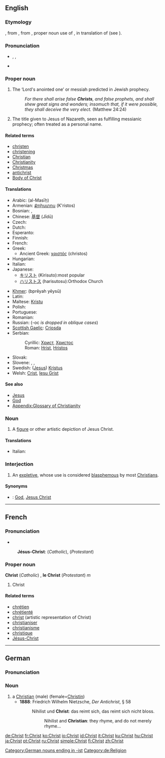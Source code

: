 ==English==

{{rank|speaking|circumstances|sitting|787|Christ|begin|wait|laughed}}

===Etymology===
{{etyl|ang}} {{term|crist|lang=ang}}, from {{etyl|la}} {{term|Christus|Chrīstus|lang=la}}, from {{etyl|grc}} {{term|Χριστός|sc=polytonic|lang=grc|tr=Khristos}}, proper noun use of {{term|χριστός|sc=polytonic||anointed|lang=grc|tr=khristos}}, in translation of {{etyl|he}} {{term|משיח|sc=Hebr|tr=māshīaχ||anointed|lang=he}} (see {{term|messiah}}).

===Pronunciation===
* {{enPR|krīst}}, {{IPA|/kraɪst/}}, {{SAMPA|/"kraIst/}}
* {{rhymes|aɪst}}

===Proper noun===
{{en-proper noun}}

# {{Judaism}} The ‘Lord's anointed one’ or messiah predicted in Jewish prophecy.
#: ''For there shall arise false '''Christs''', and false prophets, and shall shew great signs and wonders; insomuch that, if it were possible, they shall deceive the very elect.'' (Matthew 24:24)
# {{Christianity}} {{italbrac|literally}} The title given to Jesus of Nazareth, seen as fulfilling messianic prophecy; often treated as a personal name.

====Related terms====
* [[christen]]
* [[christening]]<!-- capitalised? -->
* [[Christian]]
* [[Christianity]]
* [[Christmas]]
* [[antichrist]]
* [[Body of Christ]]

====Translations====
{{trans-top|the messiah who was named [[Jesus]]}}
* Arabic: {{Arab|[[المسيح]]}} (al-Masīḥ) {{m}}
* Armenian: [[Քրիստոս]] (K'ristos)
* Bosnian: {{t-|bs|Hrist|m}}, {{t-|bs|Hristos|m}}
* Chinese: [[基督]] (Jīdū)
* Czech: {{t-|cs|Kristus|m}}
* Dutch: {{t-|nl|Christus|m}}
* Esperanto: {{t-|eo|Kristo|xs=Esperanto}}
* Finnish: {{t+|fi|Kristus}}
* French: {{t+|fr|Christ|m}}
* Greek: {{t+|el|Χριστός|m|sc=Grek}}
** Ancient Greek: [[χριστός]] {{m}} (christos)
* Hungarian: {{t+|hu|Krisztus}}
* Italian: {{t+|it|Cristo|m}}
* Japanese:
** [[キリスト]] (Kirisuto):most popular
** [[ハリストス]] (harisutosu):Orthodox Church
{{trans-mid}}
* [[Khmer]]: {{Khmr|[[ព្រះយេស៊ូ]]}} (bprēyah yēysū)
* Latin: {{t-|la|Christus|m}}
* Maltese: [[Kristu]] {{m}}
* Polish: {{t+|pl|Chrystus|m}}
* Portuguese: {{t+|pt|Cristo|m}}
* Romanian: {{t-|ro|Hristos}}
* Russian: {{t+|ru|Христос|m|tr=Xristós|sc=Cyrl}} (-ос ''is dropped in oblique cases'')
* [[Scottish Gaelic]]: [[Criosda]]
* Serbian:
*: Cyrillic: [[Христ]], [[Христос]] {{m}}
*: Roman: [[Hrist]], [[Hristos]] {{m}}
* Slovak: {{t-|sk|Kristus|m}}
* Slovene: {{t+|sl|Kristus|m}}, {{t-|sl|Jesucristo|m}}, {{t-|sl|Cristo|m}}
* Swedish: ([[Jesus Kristus|Jesus]]) [[Kristus]]
* Welsh: [[Crist]], [[Iesu Grist]]
{{trans-bottom}}

====See also====
* [[Jesus]]
* [[God]]
* [[Appendix:Glossary of Christianity]]

===Noun===
{{en-noun}}

# {{art}} A [[figure]] or other artistic depiction of Jesus Christ.

====Translations====
{{trans-top|A figure or other artistic depiction of Jesus Christ}}
* Italian: {{t+|it|Cristo|m}}
{{trans-mid}}
{{trans-bottom}}

===Interjection===
{{en-intj}}

# An [[expletive]], whose use is considered [[blasphemous]] by most [[Christians]].

====Synonyms====
<!--many more could be added-->
* {{italbrac|expletive}}:  [[God]], [[Jesus Christ]]

----

==French==

===Pronunciation===
* {{IPA|/krist/|lang=fr}}
: '''Jésus-Christ''': {{IPA|/ʒezykri/|lang=fr}} (''Catholic''), {{IPA|/ʒezykrist/|lang=fr}} (''Protestant'')

===Proper noun===
'''Christ''' (''Catholic'') , '''le Christ''' (''Protestant'') ''m''

# Christ

====Related terms====
* [[chrétien]]
* [[chrétienté]]
* [[christ]] (artistic representation of Christ)
* [[christianiser]]
* [[christianisme]]
* [[christique]]
* [[Jésus-Christ]]

----

==German==

===Pronunciation===
{{rfp|lang=de}}

===Noun===
{{de-noun|g=m|genitive=Christen|plural=Christen}}

# a [[Christian]] (male) (female=[[Christin]])
#* '''1888''': Friedrich Wilhelm Nietzsche, ''Der Antichrist'', § 58
#*: Nihilist und '''Christ''': das reimt sich, das reimt sich nicht bloss.
#*:: Nihilist and '''Christian''': they rhyme, and do not merely rhyme…

[[Category:German nouns ending in -ist]]
[[Category:de:Religion]]

[[de:Christ]]
[[fr:Christ]]
[[ko:Christ]]
[[io:Christ]]
[[id:Christ]]
[[it:Christ]]
[[ku:Christ]]
[[hu:Christ]]
[[ja:Christ]]
[[pt:Christ]]
[[ru:Christ]]
[[simple:Christ]]
[[fi:Christ]]
[[zh:Christ]]